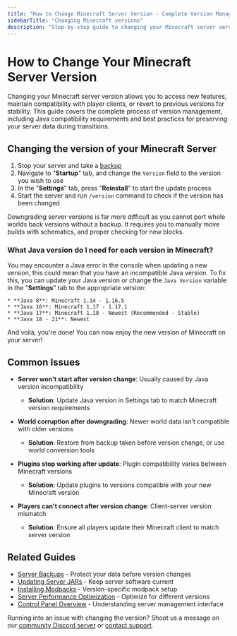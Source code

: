 ---
title: "How to Change Minecraft Server Version - Complete Version Management Guide"
sidebarTitle: "Changing Minecraft versions"
description: "Step-by-step guide to changing your Minecraft server version safely. Learn how to upgrade or downgrade server versions, manage Java compatibility, and preserve your world data during version changes."
---

# How to Change Your Minecraft Server Version

Changing your Minecraft server version allows you to access new features, maintain compatibility with player clients, or revert to previous versions for stability. This guide covers the complete process of version management, including Java compatibility requirements and best practices for preserving your server data during transitions.

## Changing the version of your Minecraft Server

1. Stop your server and take a [backup](/panel/backups)
2. Navigate to "**Startup**" tab, and change the `Version` field to the version you wish to use
3. In the "**Settings**" tab, press "**Reinstall**" to start the update process
4. Start the server and run `/version` command to check if the version has been changed

<Warning>Downgrading server versions is far more difficult as you cannot port whole worlds back versions without a backup. It requires you to manually move builds with schematics, and proper checking for new blocks.</Warning>


### What Java version do I need for each version in Minecraft?

You may encounter a Java error in the console when updating a new version, this
could mean that you have an incompatible Java version. To fix this, you can
update your Java version or change the `Java Version` variable in the
"**Settings**" tab to the appropriate version:

    * **Java 8**: Minecraft 1.14 - 1.16.5
    * **Java 16**: Minecraft 1.17 - 1.17.1
    * **Java 17**: Minecraft 1.18 - Newest (Recommended - Stable)
    * **Java 18 - 21**: Newest

And voilà, you're done! You can now enjoy the new version of Minecraft on your server!

## Common Issues

- **Server won't start after version change**: Usually caused by Java version incompatibility
  - **Solution**: Update Java version in Settings tab to match Minecraft version requirements

- **World corruption after downgrading**: Newer world data isn't compatible with older versions
  - **Solution**: Restore from backup taken before version change, or use world conversion tools

- **Plugins stop working after update**: Plugin compatibility varies between Minecraft versions
  - **Solution**: Update plugins to versions compatible with your new Minecraft version

- **Players can't connect after version change**: Client-server version mismatch
  - **Solution**: Ensure all players update their Minecraft client to match server version

## Related Guides

- [Server Backups](/panel/backups) - Protect your data before version changes
- [Updating Server JARs](/games/minecraft/updating-jars) - Keep server software current
- [Installing Modpacks](/games/minecraft/installing-modpacks) - Version-specific modpack setup
- [Server Performance Optimization](/games/minecraft/aikars-flags) - Optimize for different versions
- [Control Panel Overview](/panel/overview) - Understanding server management interface

Running into an issue with changing the version? Shoot us a message on our [community Discord server](https://berrybyte.net/discord) or [contact support](https://berrybyte.net/support).
